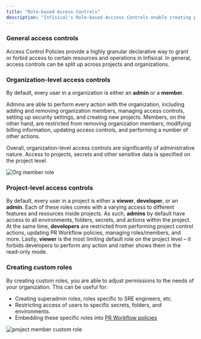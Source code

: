 ```yaml
---
title: "Role-based Access Controls"
description: "Infisical's Role-based Acccess Controls enable creating permissions for user and machine identities to restrict access to resources and the range of actions that can performed."
---
```


### General access controls

Access Control Policies provide a highly granular declarative way to grant or forbid access to certain resources and operations in Infisical. In general, access controls can be split up across projects and organizations.

### Organization-level access controls

By default, every user in a organization is either an **admin** or a **member**. 

Admins are able to perform every action with the organization, including adding and removing organization members, managing access controls, setting up security settings, and creating new projects. Members, on the other hand, are restricted from removing organization members, modifying billing information, updating access controls, and performing a number of other actions. 

Overall, organization-level access controls are significantly of administrative nature. Access to projects, secrets and other sensitive data is specified on the project level. 

![Org member role](../../images/platform/rbac/org-member-role.png)

### Project-level access controls

By default, every user in a project is either a **viewer**, **developer**, or an **admin**. Each of these roles comes with a varying access to different features and resources inside projects. As such, **admins** by default have access to all environments, folders, secrets, and actions within the project. At the same time, **developers** are restricted from performing project control actions, updating PR Workflow policies, managing roles/members, and more. Lastly, **viewer** is the most limiting default role on the project level – it forbids developers to perform any action and rather shows them in the read-only mode. 

### Creating custom roles

By creating custom roles, you are able to adjust permissions to the needs of your organization. This can be useful for: 
- Creating superadmin roles, roles specific to SRE engineers, etc. 
- Restricting access of users to specific secrets, folders, and environments. 
- Embedding these specific roles into [PR Workflow policies](https://infisical.com/docs/documentation/platform/pr-workflows)

![project member custom role](../../images/platform/rbac/project-member-custom-role.png)
